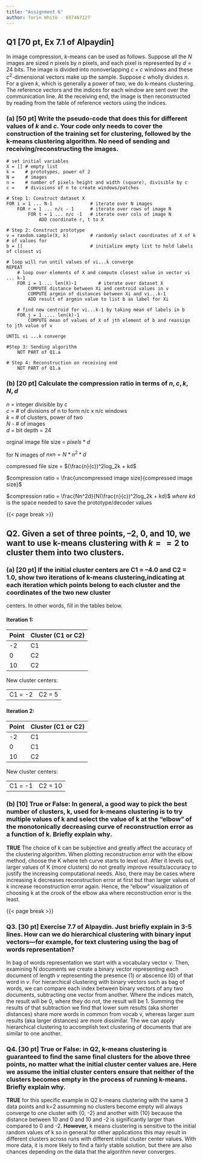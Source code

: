 ```yaml
---
title: "Assignment 6"
author: Torin White - 657467127
---
```


## Q1 [70 pt, Ex 7.1 of Alpaydin] 
In image compression, $k$-means can be used as follows. Suppose all the $N$
images are sized $n$ pixels by $n$ pixels, and each pixel is represented by $d = 24$ bits. The image is divided into nonoverlapping $c×c$ windows and these $c^2$-dimensional vectors make up the sample. Suppose $c$ wholly divides $n$. For a given $k$, which is generally a power of two, we do k-means clustering. The
reference vectors and the indices for each window are sent over the communication line. At the receiving end, the image is then reconstructed by reading from the table of reference vectors using the indices.


### (a) [50 pt] Write the pseudo-code that does this for different values of $k$ and $c$. Your code only needs to cover the construction of the training set for clustering, followed by the k-means clustering algorithm. No need of sending and receiving/reconstructing the images.  

```
# set initial variables 
X = [] # empty list
k =    # prototypes, power of 2
N =    # images
n =    # number of pixels height and width (square), divisible by c
c =    # divisions of n to create windows/patches

# Step 1: Construct dataset X
FOR i = 1 ... N-1              # iterate over N images
    FOR r = 1 ... n/c - 1      # iterate over rows of image N
        FOR t = 1 ... n/c -1   # iterate over cols of image N
            ADD coordinate r, t to X
            
# Step 2: Construct prototype
v = random.sample(X, k)        # randomly select coordinates of X of k # of values for
b = []                         # initialize empty list to hold labels of closest vi

# loop will run until values of vi...k converge
REPEAT
    # loop over elements of X and compute closest value in vector vi ... k-1
    FOR i = 1 ... len(X)-1        # iterate over dataset X
        COMPUTE distance between Xi and centroid values in v
        COMPUTE argmin of distances between Xi and vi...k-1
        ADD result of argmin value to list b as label for Xi
    
    # find new centroid for vi...k-1 by taking mean of labels in b
    FOR j = 1 .... len(k)-1
        COMPUTE mean of values of X of jth element of b and reassign to jth value of v

UNTIL vi ...k converge

#Step 3: Sending algorithm
    NOT PART of Q1.a
    
# Step 4: Reconstruction on receiving end
    NOT PART of Q1.a

```


### (b) [20 pt] Calculate the compression ratio in terms of $n, c, k, N, d$


$n$ = integer divisible by c  
$c$ = # of divisions of n to form n/c x n/c windows  
$k$ = # of clusters, power of two  
$N$ - # of images  
$d$ = bit depth = 24  


orginal image file size = $pixels*d$

for N images of $n x n = N * n^2 * d$

compressed file size = $(\frac{n}{c})^2log_2k + kd$


$compression ratio = \frac{uncompressed image size}{compressed image size}$

$compression ratio = \frac{Nn^2d}{N(\frac{n}{c})^2log_2k + kd}$  *where k*d is the space needed to save the prototype/decoder values


{{< page break >}}

## Q2. Given a set of three points, –2, 0, and 10, we want to use k-means clustering with $k == 2$ to cluster them into two clusters.

### (a) [20 pt] If the initial cluster centers are C1 = –4.0 and C2 = 1.0, show two iterations of k-means clustering,indicating at each iteration which points belong to each cluster and the coordinates of the two new cluster
centers. In other words, fill in the tables below.

#### Iteration 1: 

|Point|Cluster (C1 or C2)|
|---  | ---|
| -2  | C1 |
| 0   | C2 |
| 10  | C2 |

New cluster centers:

|   |   |
|---|---|
|C1 = -2 | C2 = 5 |

#### Iteration 2:

|Point|Cluster (C1 or C2)|
|---  | ---|
| -2  | C1 |
| 0   | C1 |
| 10  | C2 |

New cluster centers:

|   |   |
|---|---|
|C1 = -1 | C2 = 10 |


### (b) [10] True or False: In general, a good way to pick the best number of clusters, k, used for k-means clustering is to try multiple values of k and select the value of k at the “elbow” of the monotonically decreasing curve of reconstruction error as a function of k. Briefly explain why.

**TRUE** The choice of k can be subjective and greatly affect the accuracy of the clustering algorithm. When plotting reconstruction error with the elbow method, choose the K where teh curve starts to level out. After it levels out, larger values of K (more clusters) do not greatly improve results/accuracy to justify the increasing computational needs. Also, there may be cases where increasing k decreases reconstruction error at first but than larger values of k increase reconstruction error again. Hence, the "elbow" visualization of choosing k at the crook of the elbow aka where reconstruction error is the least.

{{< page break >}}


### Q3. [30 pt] Exercise 7.7 of Alpaydin. Just briefly explain in 3-5 lines. How can we do hierarchical clustering with binary input vectors—for example, for text clustering using the bag of words representation?

In bag of words representation we start with a vocabulary vector $v$. Then, examining N documents we create a binary vector representing each document of length $v$ representing the presence (1) or abscence (0) of that word in $v$. For hierarchical clustering with binary vectors such as bag of words, we can compare each index between binary vectors of any two documents, subtracting one vector from another. Where the indices match, the result will be 0, where they do not, the result will be 1. Summing the results of that subtraction we find that lower sum results (aka shorter distances) share more words in common from vocab v, whereas larger sum results (aka larger distances) are more dissimilar. The we can apply hierarchical clustering to accomplish text clustering of documents that are similar to one another. 



### Q4. [30 pt] True or False: in Q2, k-means clustering is guaranteed to find the same final clusters for the above three points, no matter what the initial cluster center values are. Here we assume the initial cluster centers ensure that neither of the clusters becomes empty in the process of running k-means. Briefly explain why.

**TRUE** for this specific example in Q2 k-means clustering with the same 3 data points and k=2 assumming no clusters become empty will always converge to one cluster with {0, -2} and another with {10} because the distance between 10 and 0 and 10 and -2 is significantly larger than compared to 0 and -2. **However,** k means clustering is sensitive to the initial random values of k so in general for other applications this may result in different clusters across runs with different initial cluster center values. With more data, it is more likely to find a fairly stable solution, but there are also chances depending on the data that the algorithm never converges. 